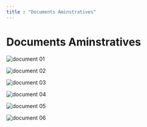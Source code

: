 ```yaml
---
title : "Documents Aminstratives"
---
```

# Documents Aminstratives


<Download/>


![document 01](/documents-adminstratives/document-01.jpeg)

![document 02](/documents-adminstratives/document-02.jpeg)

![document 03](/documents-adminstratives/document-03.jpeg)

![document 04](/documents-adminstratives/document-04.jpeg)

![document 05](/documents-adminstratives/document-05.jpeg)

![document 06](/documents-adminstratives/document-06.jpeg)

